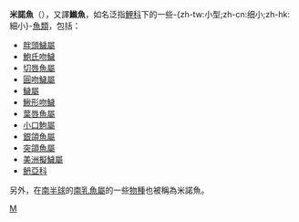{{CJK-New-Char|9FD5}}
{{Automatic taxobox
| taxon = Cyprinidae
| authority = 
| name = 米諾魚
| image = Pimephales promelas.jpg
| image_caption = [[胖頭鱥|胖頭鱥]]
| subdivision_ranks = [[屬|屬]]
| subdivision = 參見內文
}}
'''米諾魚'''（{{lang-en|Minnow}}），又譯'''鰷魚'''，如名泛指[[鯉科|鯉科]]下的一些-{zh-tw:小型;zh-cn:细小;zh-hk:細小}-[[魚類|魚類]]，包括：

* [[胖頭鱥屬|胖頭鱥屬]]
* [[鮑氏吻鱥|鮑氏吻鱥]]
* [[切唇魚屬|切唇魚屬]]
* [[圓吻鱥屬|圓吻鱥屬]]
* [[鱥屬|鱥屬]]
* [[鰍形吻鱥|鰍形吻鱥]]
* [[葉唇魚屬|葉唇魚屬]]
* [[小口鮈屬|小口鮈屬]]
* [[銀頜魚屬|銀頜魚屬]]
* [[突頜魚屬|突頜魚屬]]
* [[美洲擬鱥屬|美洲擬鱥屬]]
* [[鿕亞科|鿕亞科]]

另外，在[[南半球|南半球]]的[[南乳魚屬|南乳魚屬]]的一些[[物種|物種]]也被稱為米諾魚。
{{Taxonbar}}
[[Category:鯉科|M]]

{{鯉形目小作品}}